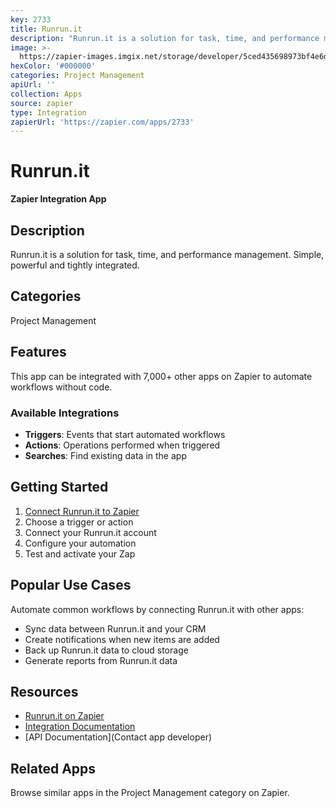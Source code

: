 ```yaml
---
key: 2733
title: Runrun.it
description: "Runrun.it is a solution for task, time, and performance management. \r\nSimple, powerful and tightly integrated. "
image: >-
  https://zapier-images.imgix.net/storage/developer/5ced435698973bf4e6d1d7d1ad71eebb.png?auto=format%2Ccompress&ixlib=python-3.0.0&q=50
hexColor: '#000000'
categories: Project Management
apiUrl: ''
collection: Apps
source: zapier
type: Integration
zapierUrl: 'https://zapier.com/apps/2733'
---
```

# Runrun.it

**Zapier Integration App**

## Description

Runrun.it is a solution for task, time, and performance management. 
Simple, powerful and tightly integrated. 

## Categories

Project Management

## Features

This app can be integrated with 7,000+ other apps on Zapier to automate workflows without code.

### Available Integrations

- **Triggers**: Events that start automated workflows
- **Actions**: Operations performed when triggered
- **Searches**: Find existing data in the app

## Getting Started

1. [Connect Runrun.it to Zapier](https://zapier.com/apps/2733)
2. Choose a trigger or action
3. Connect your Runrun.it account
4. Configure your automation
5. Test and activate your Zap

## Popular Use Cases

Automate common workflows by connecting Runrun.it with other apps:

- Sync data between Runrun.it and your CRM
- Create notifications when new items are added
- Back up Runrun.it data to cloud storage
- Generate reports from Runrun.it data

## Resources

- [Runrun.it on Zapier](https://zapier.com/apps/2733)
- [Integration Documentation](https://zapier.com/apps/2733/integrations)
- [API Documentation](Contact app developer)

## Related Apps

Browse similar apps in the Project Management category on Zapier.
